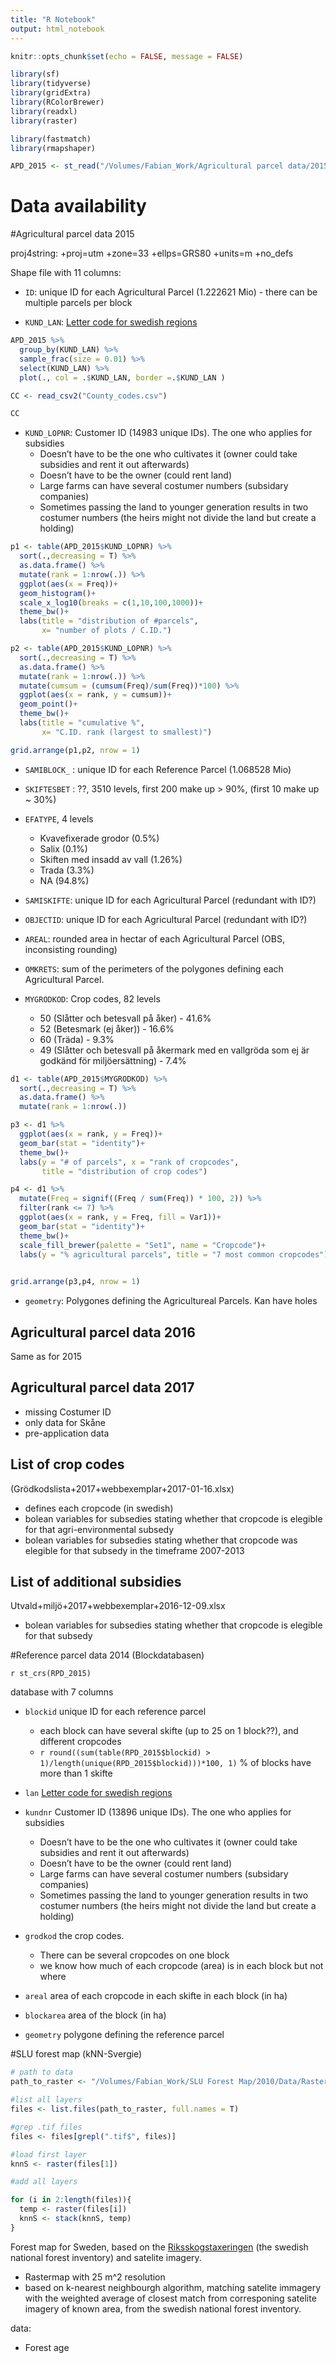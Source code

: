 ```yaml
---
title: "R Notebook"
output: html_notebook
---
```


```r
knitr::opts_chunk$set(echo = FALSE, message = FALSE)
```


```r
library(sf)
library(tidyverse)
library(gridExtra)
library(RColorBrewer)
library(readxl)
library(raster)

library(fastmatch)
library(rmapshaper)
```

```r
APD_2015 <- st_read("/Volumes/Fabian_Work/Agricultural parcel data/2015.shp")

```
# Data availability

#Agricultural parcel data 2015

proj4string:    +proj=utm +zone=33 +ellps=GRS80 +units=m +no_defs

Shape file with 11 columns:

+ `ID`: unique ID for each Agricultural Parcel (1.222621 Mio) - there can be multiple parcels per block

+ `KUND_LAN`: [Letter code for swedish regions](https://sv.wikipedia.org/wiki/Länsbokstav) 

```r
APD_2015 %>% 
  group_by(KUND_LAN) %>% 
  sample_frac(size = 0.01) %>% 
  select(KUND_LAN) %>% 
  plot(., col = .$KUND_LAN, border =.$KUND_LAN )
```

```r
CC <- read_csv2("County_codes.csv")

CC
```


+ `KUND_LOPNR`: Customer ID (14983 unique IDs). The one who applies for subsidies
    + Doesn't have to be the one who cultivates it (owner could take subsidies and rent it out afterwards)
    + Doesn't have to be the owner (could rent land) 
    + Large farms can have several costumer numbers (subsidary companies)
    + Sometimes passing the land to younger generation results in two costumer numbers (the heirs might not divide the land but create a holding)


```r

p1 <- table(APD_2015$KUND_LOPNR) %>% 
  sort(.,decreasing = T) %>% 
  as.data.frame() %>% 
  mutate(rank = 1:nrow(.)) %>% 
  ggplot(aes(x = Freq))+
  geom_histogram()+
  scale_x_log10(breaks = c(1,10,100,1000))+
  theme_bw()+
  labs(title = "distribution of #parcels",
       x= "number of plots / C.ID.")

p2 <- table(APD_2015$KUND_LOPNR) %>% 
  sort(.,decreasing = T) %>% 
  as.data.frame() %>% 
  mutate(rank = 1:nrow(.)) %>% 
  mutate(cumsum = (cumsum(Freq)/sum(Freq))*100) %>% 
  ggplot(aes(x = rank, y = cumsum))+
  geom_point()+
  theme_bw()+
  labs(title = "cumulative %",
       x= "C.ID. rank (largest to smallest)")

grid.arrange(p1,p2, nrow = 1)

```


+ `SAMIBLOCK_` : unique ID for each Reference Parcel (1.068528 Mio)

+ `SKIFTESBET` : ??, 3510 levels, first 200 make up > 90%, (first 10 make up ~ 30%)

+ `EFATYPE`, 4 levels
    + Kvavefixerade grodor (0.5%)
    + Salix (0.1%)
    + Skiften med insadd av vall (1.26%)
    + Trada (3.3%)
    + NA (94.8%)
  
+ `SAMISKIFTE`: unique ID for each Agricultural Parcel (redundant with ID?)

+ `OBJECTID`: unique ID for each Agricultural Parcel (redundant with ID?)

+ `AREAL`: rounded area in hectar of each Agricultural Parcel (OBS, inconsisting rounding)

+ `OMKRETS`: sum of the perimeters of the polygones defining each  Agricultural Parcel. 
  
+ `MYGRODKOD`: Crop codes, 82 levels
    + 50 (Slåtter och betesvall på åker) - 41.6%
    + 52 (Betesmark (ej åker)) - 16.6%
    + 60 (Träda) - 9.3%
    + 49 (Slåtter och betesvall på åkermark med  en  vallgröda som ej är godkänd för miljöersättning) - 7.4%
    
```r

d1 <- table(APD_2015$MYGRODKOD) %>% 
  sort(.,decreasing = T) %>% 
  as.data.frame() %>% 
  mutate(rank = 1:nrow(.)) 

p3 <- d1 %>% 
  ggplot(aes(x = rank, y = Freq))+
  geom_bar(stat = "identity")+
  theme_bw()+
  labs(y = "# of parcels", x = "rank of cropcodes",
       title = "distribution of crop codes")

p4 <- d1 %>% 
  mutate(Freq = signif((Freq / sum(Freq)) * 100, 2)) %>% 
  filter(rank <= 7) %>%
  ggplot(aes(x = rank, y = Freq, fill = Var1))+
  geom_bar(stat = "identity")+
  theme_bw()+
  scale_fill_brewer(palette = "Set1", name = "Cropcode")+
  labs(y = "% agricultural parcels", title = "7 most common cropcodes")
  

grid.arrange(p3,p4, nrow = 1)

```
    

+ `geometry`: Polygones defining the Agricultureal Parcels. Kan have holes
  
## Agricultural parcel data 2016

Same as for 2015

## Agricultural parcel data 2017

+ missing Costumer ID
+ only data for Skåne
+ pre-application data

## List of crop codes

(Grödkodslista+2017+webbexemplar+2017-01-16.xlsx)

+ defines each cropcode (in swedish)
+ bolean variables for subsedies stating whether that cropcode is elegible for that agri-environmental subsedy
+ bolean variables for subsedies stating whether that cropcode was elegible for that subsedy in the timeframe 2007-2013

## List of additional subsidies

Utvald+miljö+2017+webbexemplar+2016-12-09.xlsx

+ bolean variables for subsedies stating whether that cropcode is elegible for that subsedy



#Reference parcel data 2014 (Blockdatabasen)

`r st_crs(RPD_2015)`

database with 7 columns

+ `blockid` unique ID for each reference parcel
    + each block can have several skifte (up to 25 on 1 block??), and different cropcodes
    + `r round((sum(table(RPD_2015$blockid) > 1)/length(unique(RPD_2015$blockid)))*100, 1)` % of blocks have more than 1 skifte
    
+ `lan` [Letter code for swedish regions](https://sv.wikipedia.org/wiki/Länsbokstav) 

+ `kundnr` Customer ID (13896 unique IDs). The one who applies for subsidies
    + Doesn't have to be the one who cultivates it (owner could take subsidies and rent it out afterwards)
    + Doesn't have to be the owner (could rent land) 
    + Large farms can have several costumer numbers (subsidary companies)
    + Sometimes passing the land to younger generation results in two costumer numbers (the heirs might not divide the land but create a holding)

+ `grodkod` the crop codes. 
    + There can be several cropcodes on one block
    + we know how much of each cropcode (area) is in each block but not where

+ `areal` area of each cropcode in each skifte in each block (in ha)

+ `blockarea` area of the block (in ha)

+ `geometry` polygone defining the reference parcel

#SLU forest map (kNN-Svergie)

```r
# path to data
path_to_raster <- "/Volumes/Fabian_Work/SLU Forest Map/2010/Data/Raster/Sweref99TM"

#list all layers
files <- list.files(path_to_raster, full.names = T)

#grep .tif files
files <- files[grepl(".tif$", files)]

#load first layer
knnS <- raster(files[1])

#add all layers

for (i in 2:length(files)){
  temp <- raster(files[i])
  knnS <- stack(knnS, temp)
}

```



Forest map for Sweden, based on the [Riksskogstaxeringen](https://www.slu.se/riksskogstaxeringen) (the swedish national forest inventory) and satelite imagery.

+ Rastermap with 25 m^2 resolution
+ based on k-nearest neighbourgh algorithm, matching satelite immagery with the weighted average of closest match from corresponing satelite imagery of known area, from the swedish national forest inventory.

data:

+ Forest age
    
